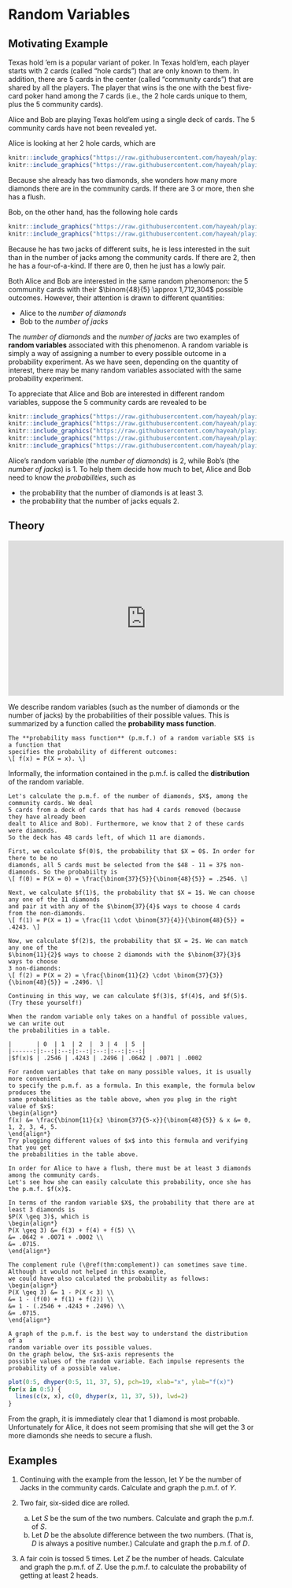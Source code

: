 # Random Variables {#rv}

## Motivating Example {-}

Texas hold 'em is a popular variant of poker. In Texas hold'em, each 
player starts with 2 cards (called "hole cards") that are only known to them. 
In addition, there are 5 cards in the center (called "community cards") that
are shared by all the players. The player that wins is the one with the 
best five-card poker hand among the 7 cards (i.e., the 2 hole cards unique to them, 
plus the 5 community cards). 

Alice and Bob are playing Texas hold'em using a single deck of cards. The 
5 community cards have not been revealed yet. 

Alice is looking at her 2 hole cards, which are

```r
knitr::include_graphics("https://raw.githubusercontent.com/hayeah/playing-cards-assets/master/png/queen_of_diamonds.png") 
knitr::include_graphics("https://raw.githubusercontent.com/hayeah/playing-cards-assets/master/png/3_of_diamonds.png")
```

Because she already has two diamonds, she wonders how many more diamonds 
there are in the community cards. If there are 3 or more, then she has a flush.

Bob, on the other hand, has the following hole cards 

```r
knitr::include_graphics("https://raw.githubusercontent.com/hayeah/playing-cards-assets/master/png/jack_of_clubs.png") 
knitr::include_graphics("https://raw.githubusercontent.com/hayeah/playing-cards-assets/master/png/jack_of_hearts.png")
```

Because he has two jacks of different suits, he is less interested 
in the suit than in the number of jacks among the community cards. If there are 2, 
then he has a four-of-a-kind. If there are 0, then he just has a lowly 
pair.

Both Alice and Bob are interested in the same random phenomenon: 
the 5 community cards with their 
$\binom{48}{5} \approx 1,712,304$ possible outcomes. 
However, their attention is drawn to different quantities:

- Alice to the _number of diamonds_
- Bob to the _number of jacks_

The _number of diamonds_ and the _number of jacks_ are two examples of **random variables** associated 
with this phenomenon. A random variable is simply a way of assigning a number to every 
possible outcome in a probability experiment. As we have seen, 
depending on the quantity of interest, there may be many random variables associated with the same 
probability experiment.

To appreciate that Alice and Bob are interested in different random variables, suppose the 
5 community cards are revealed to be

```r
knitr::include_graphics("https://raw.githubusercontent.com/hayeah/playing-cards-assets/master/png/4_of_hearts.png")
knitr::include_graphics("https://raw.githubusercontent.com/hayeah/playing-cards-assets/master/png/jack_of_diamonds.png")
knitr::include_graphics("https://raw.githubusercontent.com/hayeah/playing-cards-assets/master/png/4_of_clubs.png")
knitr::include_graphics("https://raw.githubusercontent.com/hayeah/playing-cards-assets/master/png/ace_of_spades.png")
knitr::include_graphics("https://raw.githubusercontent.com/hayeah/playing-cards-assets/master/png/8_of_diamonds.png")
```

Alice's random variable (the _number of diamonds_) is 2, 
while Bob's (the _number of jacks_) is 1. To help them decide how much to bet, 
Alice and Bob need to know the _probabilities_, such as

- the probability that the number of diamonds is at least 3.
- the probability that the number of jacks equals 2.

<!-- We can simulate the values that a random variable will take. -->

<!-- ```{r} -->
<!-- # define a standard deck of cards (A=1, J=11, Q=12, K=13) -->
<!-- cards <- data.frame( -->
<!--   rank=rep(1:13, 4), -->
<!--   suit=rep(c("C", "D", "H", "S"), each=13) -->
<!-- ) -->

<!-- # remove the 4 cards that Alice and Bob already have -->
<!-- remaining_cards <- cards[-c(11, 16, 25, 37), ] -->

<!-- # initialize vectors for storing the numbers of diamonds -->
<!-- numbers_of_diamonds <- c() -->

<!-- # repeat 10000 times -->
<!-- for (i in 1:10000) { -->
<!--   # simulate 5 community cards -->
<!--   samp <- sample(nrow(remaining_cards), size=5, replace=FALSE) -->
<!--   comm <- remaining_cards[samp, ] -->

<!--   # count up how many diamonds there are, add to the vector -->
<!--   numbers_of_diamonds <- c(numbers_of_diamonds, sum(comm$suit == "D")) -->
<!-- } -->

<!-- # tabulate the simulations -->
<!-- table(numbers_of_diamonds) -->
<!-- ``` -->

<!-- Probabilities such as these are how we ultimately describe random variables. -->


## Theory {-}

<iframe width="560" height="315" src="https://www.youtube.com/embed/Gm-6ccZ7OvM" frameborder="0" allow="accelerometer; autoplay; encrypted-media; gyroscope; picture-in-picture" allowfullscreen></iframe>

We describe random variables (such as the number of diamonds or the number of jacks) by the 
probabilities of their possible values. This is summarized by a function called the 
**probability mass function**.

```definition
The **probability mass function** (p.m.f.) of a random variable $X$ is a function that 
specifies the probability of different outcomes:
\[ f(x) = P(X = x). \]
```

Informally, the information contained in the p.m.f. is called the **distribution** of the 
random variable.

```example
Let's calculate the p.m.f. of the number of diamonds, $X$, among the community cards. We deal 
5 cards from a deck of cards that has had 4 cards removed (because they have already been 
dealt to Alice and Bob). Furthermore, we know that 2 of these cards were diamonds.
So the deck has 48 cards left, of which 11 are diamonds.

First, we calculate $f(0)$, the probability that $X = 0$. In order for there to be no 
diamonds, all 5 cards must be selected from the $48 - 11 = 37$ non-diamonds. So the probabiilty is 
\[ f(0) = P(X = 0) = \frac{\binom{37}{5}}{\binom{48}{5}} = .2546. \]

Next, we calculate $f(1)$, the probability that $X = 1$. We can choose any one of the 11 diamonds 
and pair it with any of the $\binom{37}{4}$ ways to choose 4 cards from the non-diamonds.
\[ f(1) = P(X = 1) = \frac{11 \cdot \binom{37}{4}}{\binom{48}{5}} = .4243. \]

Now, we calculate $f(2)$, the probability that $X = 2$. We can match any one of the 
$\binom{11}{2}$ ways to choose 2 diamonds with the $\binom{37}{3}$ ways to choose 
3 non-diamonds:
\[ f(2) = P(X = 2) = \frac{\binom{11}{2} \cdot \binom{37}{3}}{\binom{48}{5}} = .2496. \]

Continuing in this way, we can calculate $f(3)$, $f(4)$, and $f(5)$. (Try these yourself!)

When the random variable only takes on a handful of possible values, we can write out 
the probabilities in a table.

|       | 0  | 1  | 2  |  3 | 4  | 5  |
|------:|:--:|:--:|:--:|:--:|:--:|:--:|
|$f(x)$ | .2546 | .4243 | .2496 | .0642 | .0071 | .0002

For random variables that take on many possible values, it is usually more convenient 
to specify the p.m.f. as a formula. In this example, the formula below produces the 
same probabilities as the table above, when you plug in the right value of $x$:
\begin{align*}
f(x) &= \frac{\binom{11}{x} \binom{37}{5-x}}{\binom{48}{5}} & x &= 0, 1, 2, 3, 4, 5. 
\end{align*}
Try plugging different values of $x$ into this formula and verifying that you get 
the probabilities in the table above.
```

```example
In order for Alice to have a flush, there must be at least 3 diamonds among the community cards. 
Let's see how she can easily calculate this probability, once she has the p.m.f. $f(x)$.

In terms of the random variable $X$, the probability that there are at least 3 diamonds is 
$P(X \geq 3)$, which is 
\begin{align*} 
P(X \geq 3) &= f(3) + f(4) + f(5) \\
&= .0642 + .0071 + .0002 \\
&= .0715.
\end{align*}

The complement rule (\@ref(thm:complement)) can sometimes save time. Although it would not helped in this example, 
we could have also calculated the probability as follows:
\begin{align*}
P(X \geq 3) &= 1 - P(X < 3) \\
&= 1 - (f(0) + f(1) + f(2)) \\
&= 1 - (.2546 + .4243 + .2496) \\
&= .0715.
\end{align*}
```

```example
A graph of the p.m.f. is the best way to understand the distribution of a 
random variable over its possible values. 
On the graph below, the $x$-axis represents the 
possible values of the random variable. Each impulse represents the 
probability of a possible value.
```

```r
plot(0:5, dhyper(0:5, 11, 37, 5), pch=19, xlab="x", ylab="f(x)")
for(x in 0:5) {
  lines(c(x, x), c(0, dhyper(x, 11, 37, 5)), lwd=2)
}
```

From the graph, it is immediately clear that 1 diamond is most probable. 
Unfortunately for Alice, it does not seem promising that she will get the 
3 or more diamonds she needs to secure a flush.



## Examples {-}

1. Continuing with the example from the lesson, let $Y$ be the number of Jacks in the community cards. Calculate and graph the p.m.f. of $Y$.

2. Two fair, six-sided dice are rolled.

    a. Let $S$ be the sum of the two numbers. Calculate and graph the p.m.f. of $S$.
    b. Let $D$ be the absolute difference between the two numbers. 
    (That is, $D$ is always a positive number.) Calculate and graph the p.m.f. of $D$.

3. A fair coin is tossed 5 times. Let $Z$ be the number of heads. Calculate and graph the p.m.f. of $Z$. 
Use the p.m.f. to calculate the probability of getting at least 2 heads.
